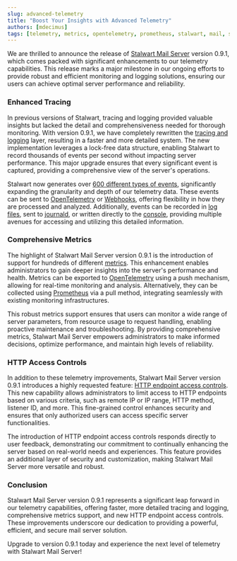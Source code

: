 ```yaml
---
slug: advanced-telemetry
title: "Boost Your Insights with Advanced Telemetry"
authors: [mdecimus]
tags: [telemetry, metrics, opentelemetry, prometheus, stalwart, mail, server]
---
```


We are thrilled to announce the release of [Stalwart Mail Server](https://github.com/stalwartlabs/mail-server) version 0.9.1, which comes packed with significant enhancements to our telemetry capabilities. This release marks a major milestone in our ongoing efforts to provide robust and efficient monitoring and logging solutions, ensuring our users can achieve optimal server performance and reliability.

### Enhanced Tracing

In previous versions of Stalwart, tracing and logging provided valuable insights but lacked the detail and comprehensiveness needed for thorough monitoring. With version 0.9.1, we have completely rewritten the [tracing and logging](/docs/telemetry/tracing/overview) layer, resulting in a faster and more detailed system. The new implementation leverages a lock-free data structure, enabling Stalwart to record thousands of events per second without impacting server performance. This major upgrade ensures that every significant event is captured, providing a comprehensive view of the server's operations.

Stalwart now generates over [600 different types of events](/docs/telemetry/events#event-types), significantly expanding the granularity and depth of our telemetry data. These events can be sent to [OpenTelemetry](/docs/telemetry/tracing/opentelemetry) or [Webhooks](/docs/telemetry/webhooks), offering flexibility in how they are processed and analyzed. Additionally, events can be recorded in [log files](/docs/telemetry/tracing/log), sent to [journald](/docs/telemetry/tracing/journal), or written directly to the [console](/docs/telemetry/tracing/console), providing multiple avenues for accessing and utilizing this detailed information.

### Comprehensive Metrics

The highlight of Stalwart Mail Server version 0.9.1 is the introduction of support for hundreds of different [metrics](/docs/telemetry/metrics/overview). This enhancement enables administrators to gain deeper insights into the server's performance and health. Metrics can be exported to [OpenTelemetry](/docs/telemetry/metrics/opentelemetry) using a push mechanism, allowing for real-time monitoring and analysis. Alternatively, they can be collected using [Prometheus](/docs/telemetry/metrics/prometheus) via a pull method, integrating seamlessly with existing monitoring infrastructures.

This robust metrics support ensures that users can monitor a wide range of server parameters, from resource usage to request handling, enabling proactive maintenance and troubleshooting. By providing comprehensive metrics, Stalwart Mail Server empowers administrators to make informed decisions, optimize performance, and maintain high levels of reliability.

### HTTP Access Controls

In addition to these telemetry improvements, Stalwart Mail Server version 0.9.1 introduces a highly requested feature: [HTTP endpoint access controls](/docs/http/access-control). This new capability allows administrators to limit access to HTTP endpoints based on various criteria, such as remote IP or IP range, HTTP method, listener ID, and more. This fine-grained control enhances security and ensures that only authorized users can access specific server functionalities.

The introduction of HTTP endpoint access controls responds directly to user feedback, demonstrating our commitment to continually enhancing the server based on real-world needs and experiences. This feature provides an additional layer of security and customization, making Stalwart Mail Server more versatile and robust.

### Conclusion

Stalwart Mail Server version 0.9.1 represents a significant leap forward in our telemetry capabilities, offering faster, more detailed tracing and logging, comprehensive metrics support, and new HTTP endpoint access controls. These improvements underscore our dedication to providing a powerful, efficient, and secure mail server solution.

Upgrade to version 0.9.1 today and experience the next level of telemetry with Stalwart Mail Server!
